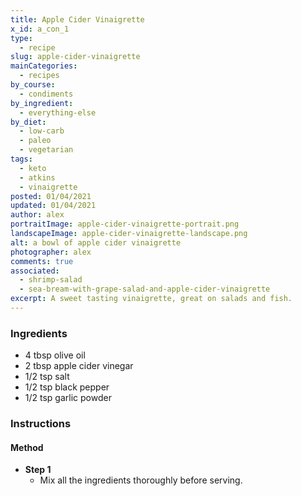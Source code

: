 ```yaml
---
title: Apple Cider Vinaigrette
x_id: a_con_1
type:
  - recipe
slug: apple-cider-vinaigrette
mainCategories: 
  - recipes
by_course:
  - condiments
by_ingredient:
  - everything-else
by_diet:
  - low-carb
  - paleo
  - vegetarian
tags: 
  - keto
  - atkins
  - vinaigrette
posted: 01/04/2021
updated: 01/04/2021
author: alex
portraitImage: apple-cider-vinaigrette-portrait.png
landscapeImage: apple-cider-vinaigrette-landscape.png
alt: a bowl of apple cider vinaigrette
photographer: alex
comments: true
associated: 
  - shrimp-salad
  - sea-bream-with-grape-salad-and-apple-cider-vinaigrette
excerpt: A sweet tasting vinaigrette, great on salads and fish.
---
```


<Ingredients>

### Ingredients

  - 4 tbsp olive oil
  - 2 tbsp apple cider vinegar
  - 1/2 tsp salt
  - 1/2 tsp black pepper
  - 1/2 tsp garlic powder

</Ingredients>

<Instructions>

### Instructions

#### Method

  - **Step 1**
    - Mix all the ingredients thoroughly before serving.
    
</Instructions>
